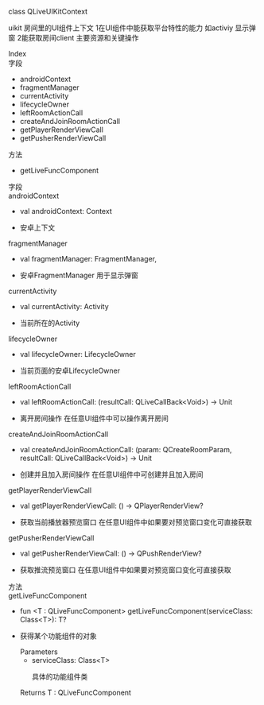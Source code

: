<link rel="stylesheet" type="text/css" href="https://docs.qnsdk.com/styles/doc-v4-api.css" />
<div class="rtc-doc rtc-doc-page" id="rtc-doc">
<section class="rtc-doc-panel rtc-doc-describe rtc-doc-note">
                <p>class QLiveUIKitContext</p>
                <p>uikit 房间里的UI组件上下文
 1在UI组件中能获取平台特性的能力 如activiy 显示弹窗
 2能获取房间client 主要资源和关键操作</p>
</section>
            <div class="rtc-doc-page-wrap">Index</div>
<section class="rtc-doc-panel">
        <div class="rtc-doc-page-title">字段</div>
        <ul class="rtc-doc-catalogue">
                <li><a onClick='document.location.replace(`${document.location.protocol}//${document.location.host}${document.location.pathname}${document.location.search}#androidContext`)'>androidContext</a></li>
                <li><a onClick='document.location.replace(`${document.location.protocol}//${document.location.host}${document.location.pathname}${document.location.search}#fragmentManager`)'>fragmentManager</a></li>
                <li><a onClick='document.location.replace(`${document.location.protocol}//${document.location.host}${document.location.pathname}${document.location.search}#currentActivity`)'>currentActivity</a></li>
                <li><a onClick='document.location.replace(`${document.location.protocol}//${document.location.host}${document.location.pathname}${document.location.search}#lifecycleOwner`)'>lifecycleOwner</a></li>
                <li><a onClick='document.location.replace(`${document.location.protocol}//${document.location.host}${document.location.pathname}${document.location.search}#leftRoomActionCall`)'>leftRoomActionCall</a></li>
                <li><a onClick='document.location.replace(`${document.location.protocol}//${document.location.host}${document.location.pathname}${document.location.search}#createAndJoinRoomActionCall`)'>createAndJoinRoomActionCall</a></li>
                <li><a onClick='document.location.replace(`${document.location.protocol}//${document.location.host}${document.location.pathname}${document.location.search}#getPlayerRenderViewCall`)'>getPlayerRenderViewCall</a></li>
                <li><a onClick='document.location.replace(`${document.location.protocol}//${document.location.host}${document.location.pathname}${document.location.search}#getPusherRenderViewCall`)'>getPusherRenderViewCall</a></li>
        </ul>
        <div class="rtc-doc-page-title">方法</div>
        <ul class="rtc-doc-catalogue">
                <li><a onClick='document.location.replace(`${document.location.protocol}//${document.location.host}${document.location.pathname}${document.location.search}#getLiveFuncComponent`)'>getLiveFuncComponent</a></li>
        </ul>
</section>
<div class="rtc-doc-page-wrap">字段</div>
<section class="rtc-doc-panel">
<div class="rtc-doc-page-title rtc-doc-antor" id="androidContext">androidContext</div>
<ul class="rtc-doc-page-container">
        <li class="rtc-doc-sign-signature">val androidContext: Context</li>
    </li>
<li class="rtc-doc-page-description">
    <div class="rtc-doc-desc-wrap">
        <p>安卓上下文</p>
    </div>
</li>
</ul>
</section>
<section class="rtc-doc-panel">
<div class="rtc-doc-page-title rtc-doc-antor" id="fragmentManager">fragmentManager</div>
<ul class="rtc-doc-page-container">
        <li class="rtc-doc-sign-signature">val fragmentManager: FragmentManager,</li>
    </li>
<li class="rtc-doc-page-description">
    <div class="rtc-doc-desc-wrap">
        <p>安卓FragmentManager 用于显示弹窗</p>
    </div>
</li>
</ul>
</section>
<section class="rtc-doc-panel">
<div class="rtc-doc-page-title rtc-doc-antor" id="currentActivity">currentActivity</div>
<ul class="rtc-doc-page-container">
        <li class="rtc-doc-sign-signature">val currentActivity: Activity</li>
    </li>
<li class="rtc-doc-page-description">
    <div class="rtc-doc-desc-wrap">
        <p>当前所在的Activity</p>
    </div>
</li>
</ul>
</section>
<section class="rtc-doc-panel">
<div class="rtc-doc-page-title rtc-doc-antor" id="lifecycleOwner">lifecycleOwner</div>
<ul class="rtc-doc-page-container">
        <li class="rtc-doc-sign-signature">val lifecycleOwner: LifecycleOwner</li>
    </li>
<li class="rtc-doc-page-description">
    <div class="rtc-doc-desc-wrap">
        <p>当前页面的安卓LifecycleOwner</p>
    </div>
</li>
</ul>
</section>
<section class="rtc-doc-panel">
<div class="rtc-doc-page-title rtc-doc-antor" id="leftRoomActionCall">leftRoomActionCall</div>
<ul class="rtc-doc-page-container">
        <li class="rtc-doc-sign-signature"> val leftRoomActionCall: (resultCall: QLiveCallBack&lt;Void&gt;) -&gt; Unit</li>
    </li>
<li class="rtc-doc-page-description">
    <div class="rtc-doc-desc-wrap">
        <p>离开房间操作 在任意UI组件中可以操作离开房间</p>
    </div>
</li>
</ul>
</section>
<section class="rtc-doc-panel">
<div class="rtc-doc-page-title rtc-doc-antor" id="createAndJoinRoomActionCall">createAndJoinRoomActionCall</div>
<ul class="rtc-doc-page-container">
        <li class="rtc-doc-sign-signature">val createAndJoinRoomActionCall: (param: QCreateRoomParam, resultCall: QLiveCallBack&lt;Void&gt;) -&gt; Unit</li>
    </li>
<li class="rtc-doc-page-description">
    <div class="rtc-doc-desc-wrap">
        <p>创建并且加入房间操作 在任意UI组件中可创建并且加入房间</p>
    </div>
</li>
</ul>
</section>
<section class="rtc-doc-panel">
<div class="rtc-doc-page-title rtc-doc-antor" id="getPlayerRenderViewCall">getPlayerRenderViewCall</div>
<ul class="rtc-doc-page-container">
        <li class="rtc-doc-sign-signature">val getPlayerRenderViewCall: () -&gt; QPlayerRenderView?</li>
    </li>
<li class="rtc-doc-page-description">
    <div class="rtc-doc-desc-wrap">
        <p>获取当前播放器预览窗口 在任意UI组件中如果要对预览窗口变化可直接获取</p>
    </div>
</li>
</ul>
</section>
<section class="rtc-doc-panel">
<div class="rtc-doc-page-title rtc-doc-antor" id="getPusherRenderViewCall">getPusherRenderViewCall</div>
<ul class="rtc-doc-page-container">
        <li class="rtc-doc-sign-signature"> val getPusherRenderViewCall: () -&gt; QPushRenderView?</li>
    </li>
<li class="rtc-doc-page-description">
    <div class="rtc-doc-desc-wrap">
        <p>获取推流预览窗口  在任意UI组件中如果要对预览窗口变化可直接获取</p>
    </div>
</li>
</ul>
</section>
<div class="rtc-doc-page-wrap">方法</div>
<section class="rtc-doc-panel">
<div class="rtc-doc-page-title rtc-doc-antor" id="getLiveFuncComponent">getLiveFuncComponent</div>
<ul class="rtc-doc-page-container">
        <li class="rtc-doc-sign-signature">fun &lt;T : QLiveFuncComponent&gt; getLiveFuncComponent(serviceClass: Class&lt;T&gt;): T?</li>
    </li>
<li class="rtc-doc-page-description">
    <div class="rtc-doc-desc-wrap">
        <p>获得某个功能组件的对象</p>
    </div>
<div class="rtc-doc-parameters-title">Parameters</div>
<ul class="rtc-doc-parameters">
    <li>
        <div>
            serviceClass: Class&lt;T&gt;
        </div>
                <p>具体的功能组件类</p>
    </li>
</ul>
    <div class="rtc-doc-returns-title">Returns <span>T : QLiveFuncComponent</span></div>
</li>
</ul>
</section>
</div>


